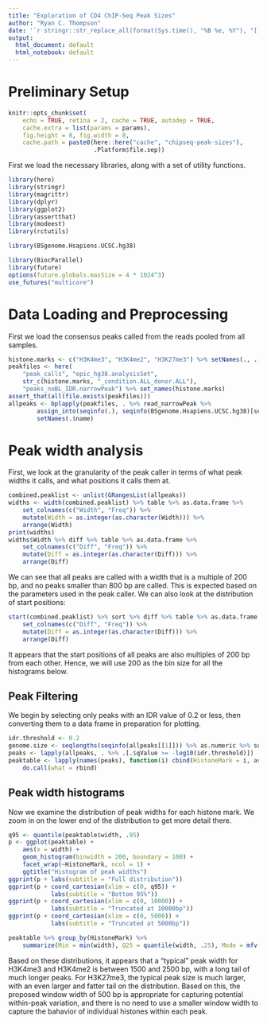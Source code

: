 ```yaml
---
title: "Exploration of CD4 ChIP-Seq Peak Sizes"
author: "Ryan C. Thompson"
date: '`r stringr::str_replace_all(format(Sys.time(), "%B %e, %Y"), "[[:space:]]+", " ")`'
output:
  html_document: default
  html_notebook: default
---
```


# Preliminary Setup

```r
knitr::opts_chunk$set(
    echo = TRUE, retina = 2, cache = TRUE, autodep = TRUE,
    cache.extra = list(params = params),
    fig.height = 8, fig.width = 8,
    cache.path = paste0(here::here("cache", "chipseq-peak-sizes"),
                        .Platform$file.sep))
```

First we load the necessary libraries, along with a set of utility functions.

```r
library(here)
library(stringr)
library(magrittr)
library(dplyr)
library(ggplot2)
library(assertthat)
library(modeest)
library(rctutils)

library(BSgenome.Hsapiens.UCSC.hg38)

library(BiocParallel)
library(future)
options(future.globals.maxSize = 4 * 1024^3)
use_futures("multicore")
```

# Data Loading and Preprocessing

First we load the consensus peaks called from the reads pooled from all samples.

```r
histone.marks <- c("H3K4me3", "H3K4me2", "H3K27me3") %>% setNames(., .)
peakfiles <- here(
    "peak_calls", "epic_hg38.analysisSet",
    str_c(histone.marks, "_condition.ALL_donor.ALL"),
    "peaks_noBL_IDR.narrowPeak") %>% set_names(histone.marks)
assert_that(all(file.exists(peakfiles)))
allpeaks <- bplapply(peakfiles, . %>% read_narrowPeak %>%
        assign_into(seqinfo(.), seqinfo(BSgenome.Hsapiens.UCSC.hg38)[seqlevels(.)])) %>%
        setNames(.$name)
```

# Peak width analysis

First, we look at the granularity of the peak caller in terms of what peak widths it calls, and what positions it calls them at.

```r
combined.peaklist <- unlist(GRangesList(allpeaks))
widths <- width(combined.peaklist) %>% table %>% as.data.frame %>%
    set_colnames(c("Width", "Freq")) %>%
    mutate(Width = as.integer(as.character(Width))) %>%
    arrange(Width)
print(widths)
widths$Width %>% diff %>% table %>% as.data.frame %>%
    set_colnames(c("Diff", "Freq")) %>%
    mutate(Diff = as.integer(as.character(Diff))) %>%
    arrange(Diff)
```

We can see that all peaks are called with a width that is a multiple of 200 bp, and no peaks smaller than 800 bp are called. This is expected based on the parameters used in the peak caller. We can also look at the distribution of start positions:

```r
start(combined.peaklist) %>% sort %>% diff %>% table %>% as.data.frame %>%
    set_colnames(c("Diff", "Freq")) %>%
    mutate(Diff = as.integer(as.character(Diff))) %>%
    arrange(Diff)
```

It appears that the start positions of all peaks are also multiples of 200 bp from each other. Hence, we will use 200 as the bin size for all the histograms below.

## Peak Filtering

We begin by selecting only peaks  with an IDR value of 0.2 or less, then converting them to a data frame in preparation for plotting.

```r
idr.threshold <- 0.2
genome.size <- seqlengths(seqinfo(allpeaks[[1]])) %>% as.numeric %>% sum
peaks <- lapply(allpeaks, . %>% .[.$qValue >= -log10(idr.threshold)])
peaktable <- lapply(names(peaks), function(i) cbind(HistoneMark = i, as.data.frame(peaks[[i]]))) %>%
    do.call(what = rbind)
```

## Peak width histograms

Now we examine the distribution of peak widths for each histone mark. We zoom in on the lower end of the distribution to get more detail there.

```r
q95 <- quantile(peaktable$width, .95)
p <- ggplot(peaktable) +
    aes(x = width) +
    geom_histogram(binwidth = 200, boundary = 100) +
    facet_wrap(~HistoneMark, ncol = 1) +
    ggtitle("Histogram of peak widths")
ggprint(p + labs(subtitle = "Full distribution"))
ggprint(p + coord_cartesian(xlim = c(0, q95)) +
            labs(subtitle = "Bottom 95%"))
ggprint(p + coord_cartesian(xlim = c(0, 10000)) +
            labs(subtitle = "Truncated at 10000bp"))
ggprint(p + coord_cartesian(xlim = c(0, 5000)) +
            labs(subtitle = "Truncated at 5000bp"))
```

```r
peaktable %>% group_by(HistoneMark) %>%
    summarize(Min = min(width), Q25 = quantile(width, .25), Mode = mfv(width), Median = median(width), Mean = mean(width), Q75 = quantile(width, .75), Max = max(width))
```
Based on these distributions, it appears that a "typical" peak width for H3K4me3 and H3K4me2 is between 1500 and 2500 bp, with a long tail of much longer peaks. For H3K27me3, the typical peak size is much larger, with an even larger and fatter tail on the distribution. Based on this, the proposed window width of 500 bp is appropriate for capturing potential within-peak variation, and there is no need to use a smaller window width to capture the bahavior of individual histones within each peak.
